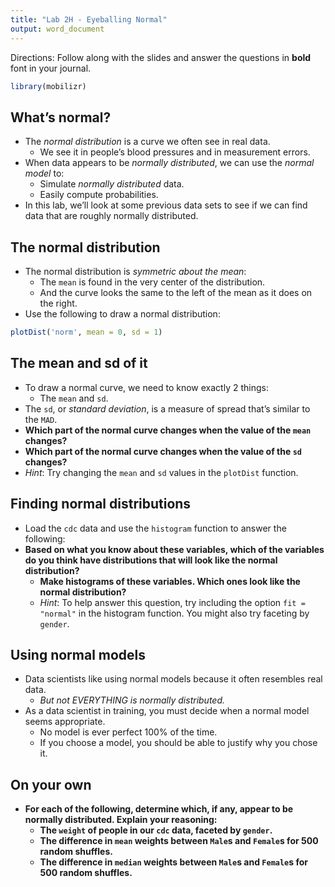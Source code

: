 ```yaml
---
title: "Lab 2H - Eyeballing Normal"
output: word_document
---
```



Directions: Follow along with the slides and answer the questions in **bold** font in your journal.

\newline

 
```r
library(mobilizr)
```

## What's normal?


- The _normal distribution_ is a curve we often see in real data.
    - We see it in people's blood pressures and in measurement errors.
- When data appears to be _normally distributed_, we can use the _normal model_ to:
  - Simulate _normally distributed_ data.
  - Easily compute probabilities.
- In this lab, we'll look at some previous data sets to see if we can find data that are roughly normally distributed.


## The normal distribution


- The normal distribution is _symmetric about the mean_:
    - The `mean` is found in the very center of the distribution.
    - And the curve looks the same to the left of the mean as it does on the right.
- Use the following to draw a normal distribution:
```r
plotDist('norm', mean = 0, sd = 1)
```


## The mean and sd of it


- To draw a normal curve, we need to know exactly 2 things:
    - The `mean` and `sd`.
- The `sd`, or _standard deviation_, is a measure of spread that's similar to the `MAD`.
- **Which part of the normal curve changes when the value of the `mean` changes?**
- **Which part of the normal curve changes when the value of the `sd` changes?**
- _Hint_: Try changing the `mean` and `sd` values in the `plotDist` function.


## Finding normal distributions


- Load the `cdc` data and use the `histogram` function to answer the following:
- **Based on what you know about these variables, which of the variables do you think have distributions that will look like the normal distribution?**
    - **Make histograms of these variables.  Which ones look like the normal distribution?**
    - _Hint_: To help answer this question, try including the option `fit = "normal"` in the histogram function. You might also try faceting by `gender`.


## Using normal models


- Data scientists like using normal models because it often resembles real data.
    - _But not EVERYTHING is normally distributed._
- As a data scientist in training, you must decide when a normal model seems appropriate.
    - No model is ever perfect 100% of the time.
    - If you choose a model, you should be able to justify why you chose it.


## On your own


- **For each of the following, determine which, if any, appear to be normally distributed. Explain your reasoning:**
    - **The `weight` of people in our `cdc` data, faceted by `gender`.**
    - **The difference in `mean` weights between `Male`s and `Female`s for 500 random shuffles.**
    - **The difference in `median` weights between `Male`s and `Female`s for 500 random shuffles.**

